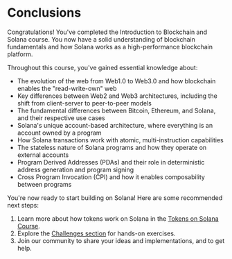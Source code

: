 
# Conclusions

Congratulations! You've completed the Introduction to Blockchain and Solana course. You now have a solid understanding of blockchain fundamentals and how Solana works as a high-performance blockchain platform.

<ArticleSection name="What you've learned" id="what-you-learned" level="h2" />

Throughout this course, you've gained essential knowledge about:
- The evolution of the web from Web1.0 to Web3.0 and how blockchain enables the "read-write-own" web
- Key differences between Web2 and Web3 architectures, including the shift from client-server to peer-to-peer models
- The fundamental differences between Bitcoin, Ethereum, and Solana, and their respective use cases
- Solana's unique account-based architecture, where everything is an account owned by a program
- How Solana transactions work with atomic, multi-instruction capabilities
- The stateless nature of Solana programs and how they operate on external accounts
- Program Derived Addresses (PDAs) and their role in deterministic address generation and program signing
- Cross Program Invocation (CPI) and how it enables composability between programs

<ArticleSection name="Next Steps" id="next-steps" level="h2" />

You're now ready to start building on Solana! Here are some recommended next steps:

1. Learn more about how tokens work on Solana in the [Tokens on Solana Course](/en/courses/tokens-on-solana).
2. Explore the [Challenges section](/en/challenges) for hands-on exercises.
3. Join our community to share your ideas and implementations, and to get help.
